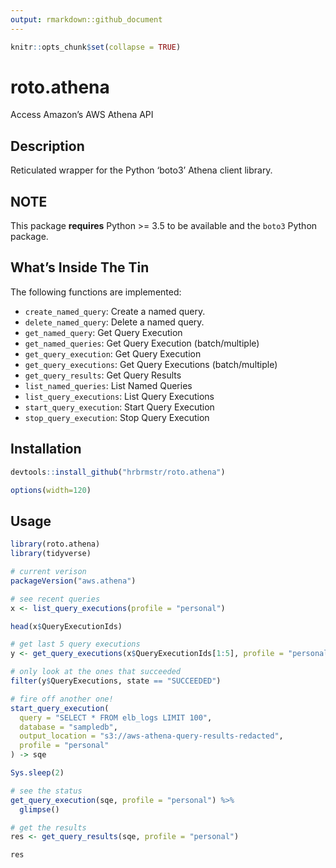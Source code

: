 ```yaml
---
output: rmarkdown::github_document
---
```

```r
knitr::opts_chunk$set(collapse = TRUE)
```
# roto.athena

Access Amazon's AWS Athena API

## Description

Reticulated wrapper for the Python 'boto3' Athena client library.

## NOTE

This package **requires** Python >= 3.5 to be available and the `boto3` Python package.

## What's Inside The Tin

The following functions are implemented:

- `create_named_query`:	Create a named query.
- `delete_named_query`:	Delete a named query.
- `get_named_query`:	Get Query Execution
- `get_named_queries`:	Get Query Execution (batch/multiple)
- `get_query_execution`:	Get Query Execution
- `get_query_executions`:	Get Query Executions (batch/multiple)
- `get_query_results`:	Get Query Results
- `list_named_queries`:	List Named Queries
- `list_query_executions`:	List Query Executions
- `start_query_execution`:	Start Query Execution
- `stop_query_execution`:	Stop Query Execution

## Installation

```r
devtools::install_github("hrbrmstr/roto.athena")
```

```r
options(width=120)
```

## Usage

```r
library(roto.athena)
library(tidyverse)

# current verison
packageVersion("aws.athena")

```

```r
# see recent queries
x <- list_query_executions(profile = "personal")

head(x$QueryExecutionIds)

# get last 5 query executions
y <- get_query_executions(x$QueryExecutionIds[1:5], profile = "personal")

# only look at the ones that succeeded
filter(y$QueryExecutions, state == "SUCCEEDED") 

# fire off another one!
start_query_execution(
  query = "SELECT * FROM elb_logs LIMIT 100",
  database = "sampledb",
  output_location = "s3://aws-athena-query-results-redacted",
  profile = "personal"
) -> sqe

```

```r
Sys.sleep(2)
```

```r
# see the status
get_query_execution(sqe, profile = "personal") %>% 
  glimpse()

# get the results
res <- get_query_results(sqe, profile = "personal")

res
```
